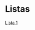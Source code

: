 # Listas

[Lista 1](https://drive.google.com/uc?export=download&id=1HB7JbF0UGGvn5RfbABVVeo4MYDom5FWr)